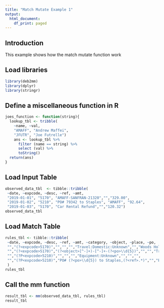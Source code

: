 ```yaml
---
title: "Match Mutate Example 1"
output:
  html_document:
    df_print: paged
---
```

## Introduction
This example shows how the match mutate function work

## Load libraries
```r
library(deb2mm)
library(dplyr)
library(stringr)
```

## Define a miscellaneous function in R
```r
joes_function <- function(string){
  lookup_tbl <- tribble(
    ~name, ~val,
    "AMAFF", "Andrew Maffei",
    "JFUTR", "Joe Futrelle")
    ans <- lookup_tbl %>%
      filter (name == string) %>%
      select (val) %>%
      toString()
  return(ans)
}
```

## Load Input Table 
```r
observed_data_tbl  <- tibble::tribble(
 ~date, ~expcode, ~desc, ~ref, ~amt,
 "2019-01-01", "5170", "AMAFF-SANFRAN-21320","","329.00",
 "2019-01-02", "5210", "PO# 79342 to Staples", "AMAFF", "92.64",
 "2019-01-03", "5170", "Car Rental Refund","","120.32")
observed_data_tbl
```

## Load Match Table
```r
rules_tbl <- tibble::tribble(
 ~date, ~expcode, ~desc, ~ref, ~amt, ~category, ~object, ~place, ~po,
 "","(?<expcode>5170)","","","","Travel:Domestic:Unknown","","Woods Hole", "",
 "","(?<expcode>5170)","(?<object>[^-]+)-[^-]+-(?<po>\\d{5})","","","Travel:Domestic:{object}","{joes_function(object)}","","{po}",
 "","(?P<expcode>5210)","","","","Equipment:Unknown","","","",
 "","(?P<expcode>5210)","PO# (?<po>\\d{5}) to Staples,(?<ref>.*)","","Equipment:Staples:{ref}","Staples","","{po}",""
 )
rules_tbl
```

## Call the mm function
```r
result_tbl <- mm(observed_data_tbl, rules_tbl)
result_tbl
```

